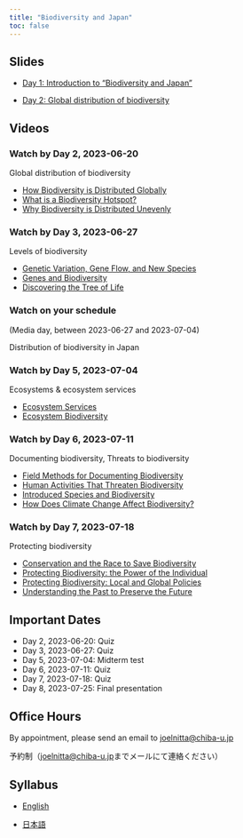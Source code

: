 ```yaml
---
title: "Biodiversity and Japan"
toc: false
---
```


## Slides

- [Day 1: Introduction to "Biodiversity and Japan"](day1/index.qmd)

- [Day 2: Global distribution of biodiversity](day2/index.qmd)

## Videos

### Watch by Day 2, 2023-06-20

Global distribution of biodiversity

- [How Biodiversity is Distributed Globally](https://www.calacademy.org/explore-science/how-biodiversity-is-distributed-globally)
- [What is a Biodiversity Hotspot?](https://www.calacademy.org/explore-science/what-is-a-biodiversity-hotspot)
- [Why Biodiversity is Distributed Unevenly](https://www.calacademy.org/explore-science/why-biodiversity-is-distributed-unevenly)

### Watch by Day 3, 2023-06-27

Levels of biodiversity

- [Genetic Variation, Gene Flow, and New Species](https://www.calacademy.org/explore-science/genetic-variation-gene-flow-and-new-species)
- [Genes and Biodiversity](https://www.calacademy.org/explore-science/genes-and-biodiversity)
- [Discovering the Tree of Life](https://www.calacademy.org/explore-science/discovering-the-tree-of-life)

### Watch on your schedule 

(Media day, between 2023-06-27 and 2023-07-04)

Distribution of biodiversity in Japan

### Watch by Day 5, 2023-07-04

Ecosystems & ecosystem services

- [Ecosystem Services](https://www.calacademy.org/explore-science/ecosystem-services)
- [Ecosystem Biodiversity](https://www.calacademy.org/explore-science/ecosystem-biodiversity)

### Watch by Day 6, 2023-07-11

Documenting biodiversity, Threats to biodiversity

- [Field Methods for Documenting Biodiversity](https://www.calacademy.org/explore-science/field-methods-for-documenting-biodiversity)
- [Human Activities That Threaten Biodiversity](https://www.calacademy.org/explore-science/human-activities-that-threaten-biodiversity)
- [Introduced Species and Biodiversity](https://www.calacademy.org/explore-science/introduced-species-and-biodiversity)
- [How Does Climate Change Affect Biodiversity?](https://www.calacademy.org/educators/how-does-climate-change-affect-biodiversity)

### Watch by Day 7, 2023-07-18

Protecting biodiversity

- [Conservation and the Race to Save Biodiversity](https://www.calacademy.org/explore-science/conservation-and-the-race-to-save-biodiversity)
- [Protecting Biodiversity: the Power of the Individual](https://www.calacademy.org/explore-science/protecting-biodiversity-the-power-of-the-individual)
- [Protecting Biodiversity: Local and Global Policies](https://www.calacademy.org/explore-science/protecting-biodiversity-local-and-global-policies)
- [Understanding the Past to Preserve the Future](https://www.calacademy.org/explore-science/understanding-the-past-to-preserve-the-future)

## Important Dates

- Day 2, 2023-06-20: Quiz
- Day 3, 2023-06-27: Quiz
- Day 5, 2023-07-04: Midterm test
- Day 6, 2023-07-11: Quiz
- Day 7, 2023-07-18: Quiz
- Day 8, 2023-07-25: Final presentation

## Office Hours

By appointment, please send an email to <joelnitta@chiba-u.jp>

予約制（<joelnitta@chiba-u.jp>までメールにて連絡ください）

## Syllabus

- [English](https://syllabus.gs.chiba-u.jp/2023/401001000000000/G15N945001/en_US)

- [日本語](https://syllabus.gs.chiba-u.jp/2023/401001000000000/G15N945001/ja_JP)